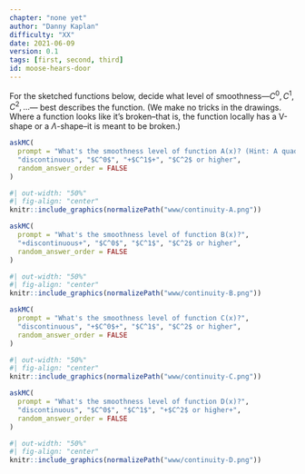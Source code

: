 ```yaml
---
chapter: "none yet"
author: "Danny Kaplan"
difficulty: "XX"
date: 2021-06-09 
version: 0.1
tags: [first, second, third]
id: moose-hears-door
---
```


For the sketched functions below, decide what level of smoothness---$C^0, C^1, C^2, ...$--- best describes the function. (We make no tricks in the drawings. Where a function looks like it's broken--that is, the function locally has a V-shape or  a $\Lambda$-shape--it is meant to be broken.)

```r
askMC(
  prompt = "What's the smoothness level of function A(x)? (Hint: A quadratic function has a first derivative that changes with x  but a second derivative that is constant for all x.)",
  "discontinuous", "$C^0$", "+$C^1$+", "$C^2$ or higher",
  random_answer_order = FALSE
)
```

```r
#| out-width: "50%" 
#| fig-align: "center"
knitr::include_graphics(normalizePath("www/continuity-A.png"))
```
```r
askMC(
  prompt = "What's the smoothness level of function B(x)?",
  "+discontinuous+", "$C^0$", "$C^1$", "$C^2$ or higher",
  random_answer_order = FALSE
)
```

```r
#| out-width: "50%"
#| fig-align: "center"
knitr::include_graphics(normalizePath("www/continuity-B.png"))
```

```r
askMC(
  prompt = "What's the smoothness level of function C(x)?",
  "discontinuous", "+$C^0$+", "$C^1$", "$C^2$ or higher",
  random_answer_order = FALSE
)
```

```r
#| out-width: "50%"
#| fig-align: "center"
knitr::include_graphics(normalizePath("www/continuity-C.png"))
```

```r
askMC(
  prompt = "What's the smoothness level of function D(x)?",
  "discontinuous", "$C^0$", "$C^1$", "+$C^2$ or higher+",
  random_answer_order = FALSE
)
```

```r
#| out-width: "50%"
#| fig-align: "center"
knitr::include_graphics(normalizePath("www/continuity-D.png"))
```



